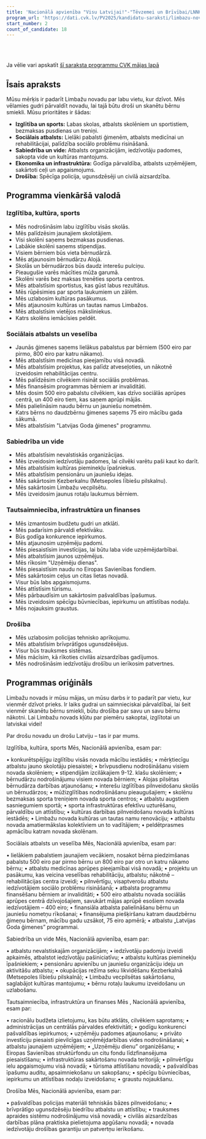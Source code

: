 ```yaml
---
title: 'Nacionālā apvienība "Visu Latvijai!"-"Tēvzemei un Brīvībai/LNNK"'
program_url: 'https://dati.cvk.lv/PV2025/kandidatu-saraksti/limbazu-novads/nacionala-apvieniba-visu-latvijai-tevzemei-un-brivibailnnk'
start_number: 2
count_of_candidate: 18
---
```



<Badge text="Izglītības kvalitāte" variant="note" size="small" /> <Badge text="Sociālais atbalsts ģimenēm" variant="note" size="small" /> <Badge text="Infrastruktūras attīstība" variant="note" size="small" /> <Badge text="Kultūras mantojuma saglabāšana" variant="note" size="small" /> <Badge text="Drošības garantijas iedzīvotājiem" variant="note" size="small" />

<br/><br/> 

<Card title='Šis ir mākslīga intelekta ģenerēts apraksts' icon='starlight'>
    Ja vēlie vari apskatīt <a href={frontmatter.program_url} target='_blank'>šī saraksta programmu CVK mājas lapā</a>
    </Card>

## Īsais apraksts

Mūsu mērķis ir padarīt Limbažu novadu par labu vietu, kur dzīvot. Mēs vēlamies gudri pārvaldīt novadu, lai tajā būtu droši un skanētu bērnu smiekli. Mūsu prioritātes ir šādas:

*   **Izglītība un sports:** Labas skolas, atbalsts skolēniem un sportistiem, bezmaksas pusdienas un treniņi.
*   **Sociālais atbalsts:** Lielāki pabalsti ģimenēm, atbalsts medicīnai un rehabilitācijai, palīdzība sociālo problēmu risināšanā.
*   **Sabiedrība un vide:** Atbalsts organizācijām, iedzīvotāju padomes, sakopta vide un kultūras mantojums.
*   **Ekonomika un infrastruktūra:** Godīga pārvaldība, atbalsts uzņēmējiem, sakārtoti ceļi un apgaismojums.
*   **Drošība:** Spēcīga policija, ugunsdzēsēji un civilā aizsardzība.

## Programma vienkāršā valodā

### Izglītība, kultūra, sports
*   Mēs nodrošināsim labu izglītību visās skolās.
*   Mēs palīdzēsim jaunajiem skolotājiem.
*   Visi skolēni saņems bezmaksas pusdienas.
*   Labākie skolēni saņems stipendijas.
*   Visiem bērniem būs vieta bērnudārzā.
*   Mēs atjaunosim bērnudārzu Alojā.
*   Skolās un bērnudārzos būs daudz interešu pulciņu.
*   Pieaugušie varēs mācīties mūža garumā.
*   Skolēni varēs bez maksas trenēties sporta centros.
*   Mēs atbalstīsim sportistus, kas gūst labus rezultātus.
*   Mēs rūpēsimies par sporta laukumiem un zālēm.
*   Mēs uzlabosim kultūras pasākumus.
*   Mēs atjaunosim kultūras un tautas namus Limbažos.
*   Mēs atbalstīsim vietējos māksliniekus.
*   Katrs skolēns iemācīsies peldēt.

### Sociālais atbalsts un veselība
*   Jaunās ģimenes saņems lielākus pabalstus par bērniem (500 eiro par pirmo, 800 eiro par katru nākamo).
*   Mēs atbalstīsim medicīnas pieejamību visā novadā.
*   Mēs atbalstīsim projektus, kas palīdz atveseļoties, un nākotnē izveidosim rehabilitācijas centru.
*   Mēs palīdzēsim cilvēkiem risināt sociālās problēmas.
*   Mēs finansēsim programmas bērniem ar invaliditāti.
*   Mēs dosim 500 eiro pabalstu cilvēkiem, kas dzīvo sociālās aprūpes centrā, un 400 eiro tiem, kas saņem aprūpi mājās.
*   Mēs palielināsim naudu bērnu un jauniešu nometnēm.
*   Katrs bērns no daudzbērnu ģimenes saņems 75 eiro mācību gada sākumā.
*   Mēs atbalstīsim "Latvijas Goda ģimenes" programmu.

### Sabiedrība un vide
*   Mēs atbalstīsim nevalstiskās organizācijas.
*   Mēs izveidosim iedzīvotāju padomes, lai cilvēki varētu paši kaut ko darīt.
*   Mēs atbalstīsim kultūras pieminekļu īpašniekus.
*   Mēs atbalstīsim pensionāru un jauniešu idejas.
*   Mēs sakārtosim Ķezberkalnu (Metsepoles lībiešu pilskalnu).
*   Mēs sakārtosim Limbažu vecpilsētu.
*   Mēs izveidosim jaunus rotaļu laukumus bērniem.

### Tautsaimniecība, infrastruktūra un finanses
*   Mēs izmantosim budžetu gudri un atklāti.
*   Mēs padarīsim pārvaldi efektīvāku.
*   Būs godīga konkurence iepirkumos.
*   Mēs atjaunosim uzņēmēju padomi.
*   Mēs piesaistīsim investīcijas, lai būtu laba vide uzņēmējdarbībai.
*   Mēs atbalstīsim jaunos uzņēmējus.
*   Mēs rīkosim "Uzņēmēju dienas".
*   Mēs piesaistīsim naudu no Eiropas Savienības fondiem.
*   Mēs sakārtosim ceļus un citas lietas novadā.
*   Visur būs labs apgaismojums.
*   Mēs attīstīsim tūrismu.
*   Mēs pārbaudīsim un sakārtosim pašvaldības īpašumus.
*   Mēs izveidosim spēcīgu būvniecības, iepirkumu un attīstības nodaļu.
*   Mēs nojauksim graustus.

### Drošība
*   Mēs uzlabosim policijas tehnisko aprīkojumu.
*   Mēs atbalstīsim brīvprātīgos ugunsdzēsējus.
*   Visur būs trauksmes sistēmas.
*   Mēs mācīsim, kā rīkoties civilās aizsardzības gadījumos.
*   Mēs nodrošināsim iedzīvotāju drošību un ierīkosim patvertnes.

## Programmas oriģināls

Limbažu novads ir mūsu mājas, un mūsu darbs ir to padarīt par vietu, kur vienmēr dzīvot prieks. Ir laiks gudrai un saimnieciskai pārvaldībai, lai šeit vienmēr skanētu bērnu smiekli, būtu drošība par savu un savu bērnu nākotni. Lai Limbažu novads kļūtu par piemēru sakoptai, izglītotai un latviskai videi!

Par drošu novadu un drošu Latviju – tas ir par mums.

Izglītība, kultūra, sports
Mēs, Nacionālā apvienība, esam par:

• konkurētspējīgu izglītību visās novada mācību iestādēs;
• mērķtiecīgu atbalstu jauno skolotāju piesaistei;
• brīvpusdienu nodrošināšanu visiem novada skolēniem;
• stipendijām izcilākajiem 9-12. klašu skolēniem;
• bērnudārzu nodrošinājumu visiem novada bērniem;
• Alojas pilsētas bērnudārza darbības atjaunošanu;
• interešu izglītības pilnveidošanu skolās un bērnudārzos;
• mūžizglītības nodrošināšanu pieaugušajiem;
• skolēnu bezmaksas sporta treniņiem novada sporta centros;
• atbalstu augstiem sasniegumiem sportā;
• sporta infrastruktūras efektīvu uzturēšanu, pārvaldību un attīstību;
• kultūras darbības pilnveidošanu novada kultūras iestādēs;
• Limbažu novada kultūras un tautas namu renovāciju;
• atbalstu novada amatiermākslas kolektīviem un to vadītājiem;
• peldētprasmes apmācību katram novada skolēnam.


Sociālais atbalsts un veselība
Mēs, Nacionālā apvienība, esam par:

• lielākiem pabalstiem jaunajiem vecākiem, nosakot bērna piedzimšanas pabalstu 500 eiro par pirmo bērnu un 800 eiro par otro un katru nākamo bērnu;
• atbalstu medicīnas aprūpes pieejamībai visā novadā;
• projektu un pasākumu, kas veicina veselības rehabilitāciju, atbalstu; nākotnē – rehabilitācijas centra izveidi;
• pilnvērtīgu, visaptverošu atbalstu iedzīvotājiem sociālo problēmu risināšanā;
• atbalsta programmu finansēšanu bērniem ar invaliditāti;
• 500 eiro atbalstu novada sociālās aprūpes centrā dzīvojošajiem, savukārt mājas aprūpē esošiem novada iedzīvotājiem – 400 eiro;
• finansiāla atbalsta palielināšanu bērnu un jauniešu nometņu rīkošanai;
• finansējuma piešķiršanu katram daudzbērnu ģimeņu bērnam, mācību gadu uzsākot, 75 eiro apmērā;
• atbalstu „Latvijas Goda ģimenes” programmai.


Sabiedrība un vide
Mēs, Nacionālā apvienība, esam par:

• atbalstu nevalstiskajām organizācijām;
• iedzīvotāju padomju izveidi apkaimēs, atbalstot iedzīvotāju pašiniciatīvu;
• atbalstu kultūras pieminekļu īpašniekiem;
• pensionāru apvienību un jauniešu organizāciju ideju un aktivitāšu atbalstu;
• okupācijas režīma seku likvidēšanu Ķezberkalnā (Metsepoles lībiešu pilskalnā);
• Limbažu vecpilsētas sakārtošanu, saglabājot kultūras mantojumu;
• bērnu rotaļu laukumu izveidošanu un uzlabošanu.


Tautsaimniecība, infrastruktūra un finanses
Mēs , Nacionālā apvienība, esam par:

• racionālu budžeta izlietojumu, kas būtu atklāts, cilvēkiem saprotams;
• administrācijas un centrālās pārvaldes efektivitāti;
• godīgu konkurenci pašvaldības iepirkumos;
• uzņēmēju padomes atjaunošanu;
• privāto investīciju piesaisti pievilcīgas uzņēmējdarbības vides nodrošināšanai;
• atbalstu jaunajiem uzņēmējiem;
• „Uzņēmēju dienu” organizēšanu;
• Eiropas Savienības struktūrfondu un citu fondu līdzfinansējuma piesaistīšanu;
• infrastruktūras sakārtošanu novada teritorijā;
• pilnvērtīgu ielu apgaismojumu visā novadā;
• tūrisma attīstīšanu novadā;
• pašvaldības īpašumu auditu, apsaimniekošanu un sakopšanu;
• spēcīgu būvniecības, iepirkumu un attīstības nodaļu izveidošanu;
• graustu nojaukšanu.


Drošība
Mēs, Nacionālā apvienība, esam par:

• pašvaldības policijas materiāli tehniskās bāzes pilnveidošanu;
• brīvprātīgo ugunsdzēsēju biedrību atbalstu un attīstību;
• trauksmes apraides sistēmu nodrošinājumu visā novadā;
• civilās aizsardzības darbības plāna praktiska pielietojuma apgūšanu novadā;
• novada iedzīvotāju drošības garantiju un patvertņu ierīkošanu.
